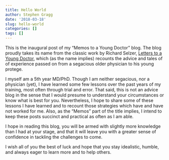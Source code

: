 ```yaml
---
title: Hello World
author: Stephen Gragg
date: '2018-03-18'
slug: hello-world
categories: []
tags: []
---
```


This is the inaugural post of my "Memos to a Young Doctor" blog. 
The blog proudly takes its name from the classic work by Richard Selzer,
[Letters to a Young Doctor](https://www.amazon.com/Letters-Young-Doctor-Harvest-Book/dp/0156003996/ref=sr_1_1?ie=UTF8&qid=1521429131&sr=8-1&keywords=letters+to+a+young+doctor), which (as the name implies) recounts the advice and tales of
of experience passed on from a segacious older physician to his young protege.

I myself am a 5th year MD/PhD.
Though I am neither segacious, nor a physician (yet), I have learned 
some few lessons over the past years of my training, most often through trial
and error. That said, this is not an advice blog in the sense that I 
would presume to understand your circumstances or know what is best for you. 
Nevertheless, I hope to share some of these lessons I have learned
and to recount those strategies which have and have not worked for me. Also, 
as the "Memos" part of the title implies, I intend to keep these posts
succinct and practical as often as I am able.

I hope in reading this blog, you will be armed with slightly more knowledge 
than I had at your stage, and that it will leave you with a greater sense of
confidence in tackling the challenges to come.

I wish all of you the best of luck and hope that you stay idealistic, humble,
and always eager to learn more and to help others.
